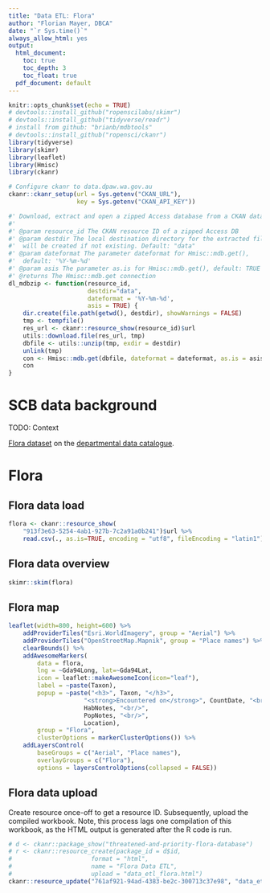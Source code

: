 ```yaml
---
title: "Data ETL: Flora"
author: "Florian Mayer, DBCA"
date: "`r Sys.time()`"
always_allow_html: yes
output:
  html_document:
    toc: true
    toc_depth: 3
    toc_float: true
  pdf_document: default
---
```


```r
knitr::opts_chunk$set(echo = TRUE)
# devtools::install_github("ropenscilabs/skimr")
# devtools::install_github("tidyverse/readr")
# install from github: "brianb/mdbtools"
# devtools::install_github("ropensci/ckanr")
library(tidyverse)
library(skimr)
library(leaflet)
library(Hmisc)
library(ckanr)

# Configure ckanr to data.dpaw.wa.gov.au
ckanr::ckanr_setup(url = Sys.getenv("CKAN_URL"), 
                   key = Sys.getenv("CKAN_API_KEY"))

#' Download, extract and open a zipped Access database from a CKAN dataset
#' 
#' @param resource_id The CKAN resource ID of a zipped Access DB
#' @param destdir The local destination directory for the extracted file, 
#'  will be created if not existing. Default: "data"
#' @param dateformat The parameter dateformat for Hmisc::mdb.get(), 
#'  default: '%Y-%m-%d'
#' @param asis The parameter as.is for Hmisc::mdb.get(), default: TRUE
#' @returns The Hmisc::mdb.get connection
dl_mdbzip <- function(resource_id, 
                      destdir="data", 
                      dateformat = '%Y-%m-%d', 
                      asis = TRUE) {
    dir.create(file.path(getwd(), destdir), showWarnings = FALSE)
    tmp <- tempfile()
    res_url <- ckanr::resource_show(resource_id)$url
    utils::download.file(res_url, tmp)
    dbfile <- utils::unzip(tmp, exdir = destdir)
    unlink(tmp)
    con <- Hmisc::mdb.get(dbfile, dateformat = dateformat, as.is = asis)
    con
}
```
# SCB data background
TODO: Context

[Flora dataset](https://data.dpaw.wa.gov.au/dataset/threatened-and-priority-flora-database/resource/d1fccebb-02e2-4a40-aba4-c4d6ad012edb) on the [departmental data catalogue](https://data.dpaw.wa.gov.au/).

# Flora

## Flora data load
```r
flora <- ckanr::resource_show(
    "913f3e63-5254-4ab1-927b-7c2a91a0b241")$url %>% 
    read.csv(., as.is=TRUE, encoding = "utf8", fileEncoding = "latin1")
```

## Flora data overview
```r
skimr::skim(flora)
```

## Flora map
```r
leaflet(width=800, height=600) %>% 
    addProviderTiles("Esri.WorldImagery", group = "Aerial") %>%
    addProviderTiles("OpenStreetMap.Mapnik", group = "Place names") %>%
    clearBounds() %>%
    addAwesomeMarkers(
        data = flora,
        lng = ~Gda94Long, lat=~Gda94Lat,
        icon = leaflet::makeAwesomeIcon(icon="leaf"),
        label = ~paste(Taxon),
        popup = ~paste("<h3>", Taxon, "</h3>", 
                     "<strong>Encountered on</strong>", CountDate, "<br/>",
                     HabNotes, "<br/>",
                     PopNotes, "<br/>", 
                     Location),
        group = "Flora",
        clusterOptions = markerClusterOptions()) %>%
    addLayersControl(
        baseGroups = c("Aerial", "Place names"),
        overlayGroups = c("Flora"),
        options = layersControlOptions(collapsed = FALSE))
```

## Flora data upload
Create resource once-off to get a resource ID.
Subsequently, upload the compiled workbook.
Note, this process lags one compilation of this workbook, as the HTML output
is generated after the R code is run.

```r
# d <- ckanr::package_show("threatened-and-priority-flora-database")
# r <- ckanr::resource_create(package_id = d$id,
#                      format = "html",
#                      name = "Flora Data ETL",
#                      upload = "data_etl_flora.html")
ckanr::resource_update("761af921-94ad-4383-be2c-300713c37e98", "data_etl_fauna.html")
```
